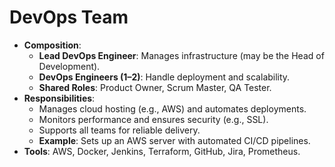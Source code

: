 # DevOps Team
- **Composition**:
  - **Lead DevOps Engineer**: Manages infrastructure (may be the Head of Development).
  - **DevOps Engineers (1–2)**: Handle deployment and scalability.
  - **Shared Roles**: Product Owner, Scrum Master, QA Tester.
- **Responsibilities**:
  - Manages cloud hosting (e.g., AWS) and automates deployments.
  - Monitors performance and ensures security (e.g., SSL).
  - Supports all teams for reliable delivery.
  - **Example**: Sets up an AWS server with automated CI/CD pipelines.
- **Tools**: AWS, Docker, Jenkins, Terraform, GitHub, Jira, Prometheus.